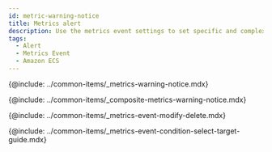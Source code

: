 ```yaml
---
id: metric-warning-notice
title: Metrics alert
description: Use the metrics event settings to set specific and complex events.
tags:
  - Alert
  - Metrics Event
  - Amazon ECS
---
```


{@include: ../common-items/_metrics-warning-notice.mdx} 

{@include: ../common-items/_composite-metrics-warning-notice.mdx}

{@include: ../common-items/_metrics-event-modify-delete.mdx}

{@include: ../common-items/_metrics-event-condition-select-target-guide.mdx}
